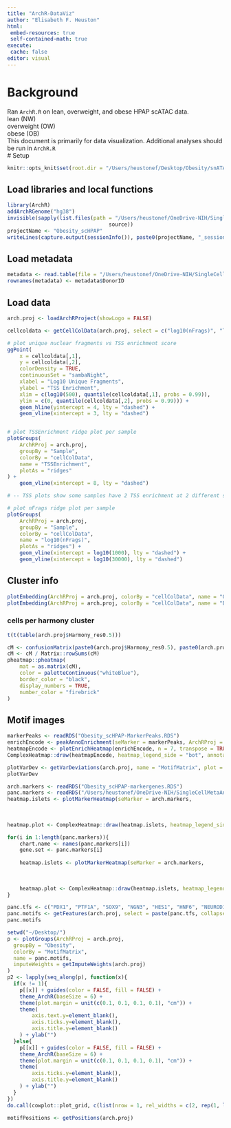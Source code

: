 ```yaml
---
title: "ArchR-DataViz"
author: "Elisabeth F. Heuston"
html:
 embed-resources: true
 self-contained-math: true
execute:
 cache: false
editor: visual
---
```


# Background

Ran `ArchR.R` on lean, overweight, and obese HPAP scATAC data.\
lean (NW)\
overweight (OW)\
obese (OB)\
This document is primarily for data visualization. Additional analyses should be run in `ArchR.R`\
\# Setup

```r
knitr::opts_knit$set(root.dir = "/Users/heustonef/Desktop/Obesity/snATAC/")
```

## Load libraries and local functions

```r
library(ArchR) 
addArchRGenome("hg38")
invisible(sapply(list.files(path = "/Users/heustonef/OneDrive-NIH/SingleCellMetaAnalysis/GitRepository/scMultiomics_MetaAnalysis/RFunctions", pattern = "*.R$", full.names = TRUE),
								 source))
projectName <- "Obesity_scHPAP"
writeLines(capture.output(sessionInfo()), paste0(projectName, "_sessionInfo.txt"))
```

## Load metadata

```r
metadata <- read.table(file = "/Users/heustonef/OneDrive-NIH/SingleCellMetaAnalysis/GitRepository/scMultiomics_MetaAnalysis/HPAPMetaData.txt", header = TRUE, sep = "\t")
rownames(metadata) <- metadata$DonorID
```

## Load data

```r
arch.proj <- loadArchRProject(showLogo = FALSE)
```

```r
cellcoldata <- getCellColData(arch.proj, select = c("log10(nFrags)", "TSSEnrichment"))

# plot unique nuclear fragments vs TSS enrichment score
ggPoint(
	x = cellcoldata[,1],
	y = cellcoldata[,2],
	colorDensity = TRUE,
	continuousSet = "sambaNight", 
	xlabel = "Log10 Unique Fragments",
	ylabel = "TSS Enrichment",
	xlim = c(log10(500), quantile(cellcoldata[,1], probs = 0.99)),
	ylim = c(0, quantile(cellcoldata[,2], probs = 0.99))) +
	geom_hline(yintercept = 4, lty = "dashed") +
	geom_vline(xintercept = 3, lty = "dashed")


# plot TSSEnrichment ridge plot per sample
plotGroups(
	ArchRProj = arch.proj,
	groupBy = "Sample", 
	colorBy = "cellColData",
	name = "TSSEnrichment", 
	plotAs = "ridges"
) +
	geom_vline(xintercept = 8, lty = "dashed") 

# -- TSS plots show some samples have 2 TSS enrichment at 2 different scores. Will set cutoff @ 8 to maintain a single enriched peak.

# plot nFrags ridge plot per sample
plotGroups(
	ArchRProj = arch.proj,
	groupBy = "Sample", 
	colorBy = "cellColData",
	name = "log10(nFrags)", 
	plotAs = "ridges") +
	geom_vline(xintercept = log10(1000), lty = "dashed") +
	geom_vline(xintercept = log10(30000), lty = "dashed")

```

## Cluster info

```r
plotEmbedding(ArchRProj = arch.proj, colorBy = "cellColData", name = "Obesity", embedding = "UMAP_harmony")
plotEmbedding(ArchRProj = arch.proj, colorBy = "cellColData", name = "BMI", embedding = "UMAP_harmony", plotAs = "points")
```

### cells per harmony cluster

```r
t(t(table(arch.proj$Harmony_res0.5)))
```

```r
cM <- confusionMatrix(paste0(arch.proj$Harmony_res0.5), paste0(arch.proj$Obesity))
cM <- cM / Matrix::rowSums(cM)
pheatmap::pheatmap(
	mat = as.matrix(cM),
	color = paletteContinuous("whiteBlue"),
	border_color = "black", 
	display_numbers = TRUE, 
	number_color = "firebrick"
)
```

## Motif images

```r
markerPeaks <- readRDS("Obesity_scHPAP-MarkerPeaks.RDS")
enrichEncode <- peakAnnoEnrichment(seMarker = markerPeaks, ArchRProj = arch.proj, peakAnnotation = "EncodeTFBS", cutOff = "FDR <= 0.1 & Log2FC >= 0.5")
heatmapEncode <- plotEnrichHeatmap(enrichEncode, n = 7, transpose = TRUE)
ComplexHeatmap::draw(heatmapEncode, heatmap_legend_side = "bot", annotation_legend_side = "bot")
```

```r
plotVarDev <- getVarDeviations(arch.proj, name = "MotifMatrix", plot = TRUE)
plotVarDev
```

```r
arch.markers <- readRDS("Obesity_scHPAP-markergenes.RDS")
panc.markers <- readRDS("/Users/heustonef/OneDrive-NIH/SingleCellMetaAnalysis/GitRepository/scMultiomics_MetaAnalysis/RFunctions/panc.markers.RDS")
heatmap.islets <- plotMarkerHeatmap(seMarker = arch.markers, 
																		cutOff = "FDR <= 0.01 & Log2FC >=1.25",
																		labelMarkers = unlist(panc.markers),
																		transpose = TRUE)
heatmap.plot <- ComplexHeatmap::draw(heatmap.islets, heatmap_legend_side = "bot", annotation_legend_side = "bot")
```

```r
for(i in 1:length(panc.markers)){
	chart.name <- names(panc.markers[i])
	gene.set <- panc.markers[i]
	
	heatmap.islets <- plotMarkerHeatmap(seMarker = arch.markers, 
																			cutOff = "FDR <= 0.01 & Log2FC >=1.25",
																			labelMarkers = unlist(gene.set),
																			transpose = TRUE, )
	heatmap.plot <- ComplexHeatmap::draw(heatmap.islets, heatmap_legend_side = "bot", annotation_legend_side = "bot")
}
```

```r
panc.tfs <- c("PDX1", "PTF1A", "SOX9", "NGN3", "HES1", "HNF6", "NEUROD1", "RFX3", "RFX6", "PAX4", "PAX6", "MAFB")
panc.motifs <- getFeatures(arch.proj, select = paste(panc.tfs, collapse="|"), useMatrix = "MotifMatrix")
panc.motifs
```

```r
setwd("~/Desktop/")
p <- plotGroups(ArchRProj = arch.proj, 
  groupBy = "Obesity", 
  colorBy = "MotifMatrix", 
  name = panc.motifs,
  imputeWeights = getImputeWeights(arch.proj)
)
p2 <- lapply(seq_along(p), function(x){
  if(x != 1){
    p[[x]] + guides(color = FALSE, fill = FALSE) + 
    theme_ArchR(baseSize = 6) +
    theme(plot.margin = unit(c(0.1, 0.1, 0.1, 0.1), "cm")) +
    theme(
        axis.text.y=element_blank(), 
        axis.ticks.y=element_blank(),
        axis.title.y=element_blank()
    ) + ylab("")
  }else{
    p[[x]] + guides(color = FALSE, fill = FALSE) + 
    theme_ArchR(baseSize = 6) +
    theme(plot.margin = unit(c(0.1, 0.1, 0.1, 0.1), "cm")) +
    theme(
        axis.ticks.y=element_blank(),
        axis.title.y=element_blank()
    ) + ylab("")
  }
})
do.call(cowplot::plot_grid, c(list(nrow = 1, rel_widths = c(2, rep(1, length(p2) - 1))),p2))
```

```r
motifPositions <- getPositions(arch.proj)

```
